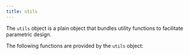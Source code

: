 ```yaml
---
title: utils
---
```


The `utils` object is a plain object that bundles utility functions to
facilitate parametric design.

The following functions are provided by the `utils` object:

<ReadMore />

